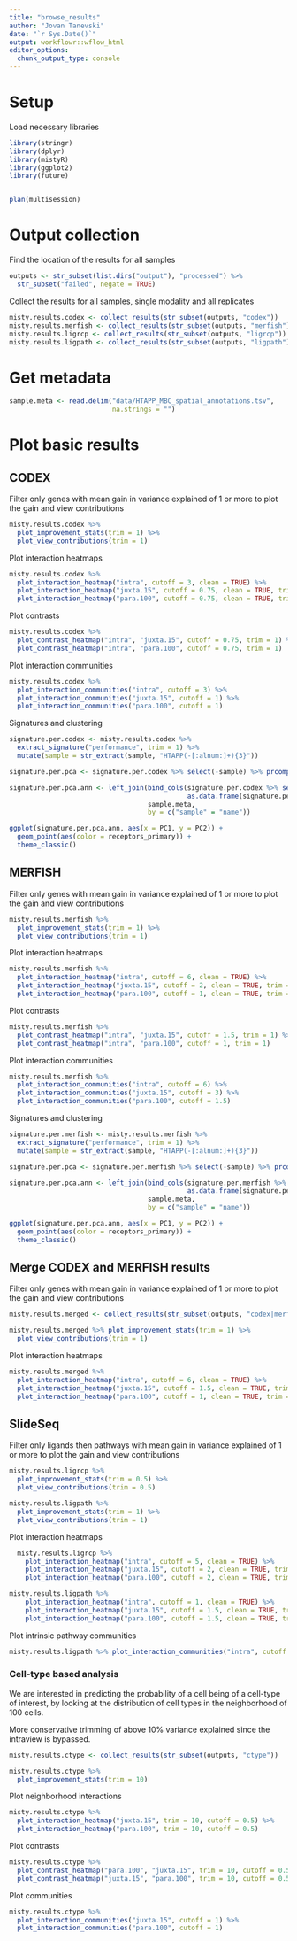 ```yaml
---
title: "browse_results"
author: "Jovan Tanevski"
date: "`r Sys.Date()`"
output: workflowr::wflow_html
editor_options:
  chunk_output_type: console
---
```


# Setup

Load necessary libraries

```r
library(stringr)
library(dplyr)
library(mistyR)
library(ggplot2)
library(future)


plan(multisession)        
```

# Output collection

Find the location of the results for all samples

```r
outputs <- str_subset(list.dirs("output"), "processed") %>% 
  str_subset("failed", negate = TRUE)
```

Collect the results for all samples, single modality and all replicates

```r
misty.results.codex <- collect_results(str_subset(outputs, "codex"))
misty.results.merfish <- collect_results(str_subset(outputs, "merfish"))
misty.results.ligrcp <- collect_results(str_subset(outputs, "ligrcp"))
misty.results.ligpath <- collect_results(str_subset(outputs, "ligpath"))
```

# Get metadata

```r
sample.meta <- read.delim("data/HTAPP_MBC_spatial_annotations.tsv", 
                          na.strings = "")
```



# Plot basic results

## CODEX

Filter only genes with mean gain in variance explained of 1 or more to plot the gain and view contributions
```r
misty.results.codex %>%
  plot_improvement_stats(trim = 1) %>%
  plot_view_contributions(trim = 1)
```

Plot interaction heatmaps
```r
misty.results.codex %>%
  plot_interaction_heatmap("intra", cutoff = 3, clean = TRUE) %>%
  plot_interaction_heatmap("juxta.15", cutoff = 0.75, clean = TRUE, trim = 1) %>%
  plot_interaction_heatmap("para.100", cutoff = 0.75, clean = TRUE, trim = 1)
```


Plot contrasts
```r
misty.results.codex %>%
  plot_contrast_heatmap("intra", "juxta.15", cutoff = 0.75, trim = 1) %>%
  plot_contrast_heatmap("intra", "para.100", cutoff = 0.75, trim = 1)

```

Plot interaction communities 

```r
misty.results.codex %>%    
  plot_interaction_communities("intra", cutoff = 3) %>%
  plot_interaction_communities("juxta.15", cutoff = 1) %>%
  plot_interaction_communities("para.100", cutoff = 1)
```

Signatures and clustering

```r
signature.per.codex <- misty.results.codex %>% 
  extract_signature("performance", trim = 1) %>%
  mutate(sample = str_extract(sample, "HTAPP(-[:alnum:]+){3}"))

signature.per.pca <- signature.per.codex %>% select(-sample) %>% prcomp()

signature.per.pca.ann <- left_join(bind_cols(signature.per.codex %>% select(sample), 
                                             as.data.frame(signature.per.pca$x)), 
                                   sample.meta, 
                                   by = c("sample" = "name"))

ggplot(signature.per.pca.ann, aes(x = PC1, y = PC2)) +
  geom_point(aes(color = receptors_primary)) +
  theme_classic()
```


## MERFISH

Filter only genes with mean gain in variance explained of 1 or more to plot the gain and view contributions

```r
misty.results.merfish %>%
  plot_improvement_stats(trim = 1) %>%
  plot_view_contributions(trim = 1)
```


Plot interaction heatmaps
```r
misty.results.merfish %>%
  plot_interaction_heatmap("intra", cutoff = 6, clean = TRUE) %>%
  plot_interaction_heatmap("juxta.15", cutoff = 2, clean = TRUE, trim = 1) %>%
  plot_interaction_heatmap("para.100", cutoff = 1, clean = TRUE, trim = 1)
```

Plot contrasts
```r
misty.results.merfish %>% 
  plot_contrast_heatmap("intra", "juxta.15", cutoff = 1.5, trim = 1) %>%  
  plot_contrast_heatmap("intra", "para.100", cutoff = 1, trim = 1)
```


Plot interaction communities 

```r
misty.results.merfish %>%    
  plot_interaction_communities("intra", cutoff = 6) %>%
  plot_interaction_communities("juxta.15", cutoff = 3) %>%
  plot_interaction_communities("para.100", cutoff = 1.5)
```

Signatures and clustering

```r
signature.per.merfish <- misty.results.merfish %>% 
  extract_signature("performance", trim = 1) %>%
  mutate(sample = str_extract(sample, "HTAPP(-[:alnum:]+){3}"))

signature.per.pca <- signature.per.merfish %>% select(-sample) %>% prcomp()

signature.per.pca.ann <- left_join(bind_cols(signature.per.merfish %>% select(sample), 
                                             as.data.frame(signature.per.pca$x)), 
                                   sample.meta, 
                                   by = c("sample" = "name"))

ggplot(signature.per.pca.ann, aes(x = PC1, y = PC2)) +
  geom_point(aes(color = receptors_primary)) +
  theme_classic()
```


## Merge CODEX and MERFISH results

Filter only genes with mean gain in variance explained of 1 or more to plot the gain and view contributions
```r
misty.results.merged <- collect_results(str_subset(outputs, "codex|merfish"))

misty.results.merged %>% plot_improvement_stats(trim = 1) %>%
  plot_view_contributions(trim = 1)
```

Plot interaction heatmaps
```r
misty.results.merged %>%
  plot_interaction_heatmap("intra", cutoff = 6, clean = TRUE) %>%
  plot_interaction_heatmap("juxta.15", cutoff = 1.5, clean = TRUE, trim = 1) %>%
  plot_interaction_heatmap("para.100", cutoff = 1, clean = TRUE, trim = 1)
```


## SlideSeq

Filter only ligands then pathways with mean gain in variance explained of 1 or more to plot the gain and view contributions

```r
misty.results.ligrcp %>% 
  plot_improvement_stats(trim = 0.5) %>%
  plot_view_contributions(trim = 0.5)
```

```r
misty.results.ligpath %>% 
  plot_improvement_stats(trim = 1) %>%
  plot_view_contributions(trim = 1)
```

Plot interaction heatmaps
```r
  misty.results.ligrcp %>%
    plot_interaction_heatmap("intra", cutoff = 5, clean = TRUE) %>%
    plot_interaction_heatmap("juxta.15", cutoff = 2, clean = TRUE, trim = 0.5) %>%
    plot_interaction_heatmap("para.100", cutoff = 2, clean = TRUE, trim = 0.5)

misty.results.ligpath %>%
    plot_interaction_heatmap("intra", cutoff = 1, clean = TRUE) %>%
    plot_interaction_heatmap("juxta.15", cutoff = 1.5, clean = TRUE, trim = 1) %>%
    plot_interaction_heatmap("para.100", cutoff = 1.5, clean = TRUE, trim = 1)
```

Plot intrinsic pathway communities

```r
misty.results.ligpath %>% plot_interaction_communities("intra", cutoff = 1)
```

### Cell-type based analysis

We are interested in predicting the probability of a cell being of a cell-type of interest, by looking at the distribution of cell types in the neighborhood of 100 cells.

More conservative trimming of above 10% variance explained since the intraview is bypassed.
```r
misty.results.ctype <- collect_results(str_subset(outputs, "ctype"))

misty.results.ctype %>% 
  plot_improvement_stats(trim = 10)
```

Plot neighborhood interactions

```r
misty.results.ctype %>% 
  plot_interaction_heatmap("juxta.15", trim = 10, cutoff = 0.5) %>% 
  plot_interaction_heatmap("para.100", trim = 10, cutoff = 0.5)
```

Plot contrasts

```r
misty.results.ctype %>% 
  plot_contrast_heatmap("para.100", "juxta.15", trim = 10, cutoff = 0.5) %>%
  plot_contrast_heatmap("juxta.15", "para.100", trim = 10, cutoff = 0.5)
```


Plot communities

```r
misty.results.ctype %>% 
  plot_interaction_communities("juxta.15", cutoff = 1) %>%
  plot_interaction_communities("para.100", cutoff = 1)
```



